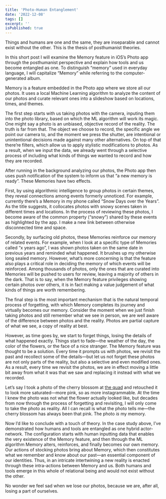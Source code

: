 ```yaml
---
title: 'Photo-Human Entanglement'
date: '2022-12-08'
tags: []
excerpt: ''
isPublished: true
---
```


Things and humans are one and the same, they are inseparable and cannot exist without the other. This is the thesis of posthumanist theories. 

In this short post I will examine the Memory feature in iOS’s Photo app through the posthumanist perspective and explain how tools and us become entangled as one. To distinguish “memory” used in everyday language, I will capitalize “Memory” while referring to the computer-generated album.

Memory is a feature embedded in the Photo app where we store all our photos. It uses a local Machine Learning algorithm to analyze the content of our photos and curate relevant ones into a slideshow based on locations, times, and themes.  

The first step starts with us taking photos with the camera, inputing them into the photo library, based on which the ML algorithm will work its magic. One might say a photo is an unbiased, objective record of the reality. The truth is far from that. The object we choose to record, the specific angle we point our camera to, and the moment we press the shutter, are intentional or unintentional decisions made against many other alternatives. On top of that there’re filters, which allow us to apply stylistic modifications to photos. As a result, when we input the data, we already went through a selective process of including what kinds of things we wanted to record and how they are recorded.  

After running in the background analyzing our photos, the Photo app then uses push notification of the system to inform us that “a new memory is ready”. These Memories have two effects. 

First, by using algorithmic intelligence to group photos in certain themes, they reveal connections among events formerly unnoticed. For example, currently there’s a Memory in my phone called “Snow Days over the Years”. As the title suggests, it collocates photos with snowy scenes taken in different times and locations. In the process of reviewing these photos, I become aware of the common property (“snowy”) shared by these events as highlighted by the app. I make a new link between otherwise disconnected time and space.

Secondly, by surfacing old photos, these Memories reinforce our memory of related events. For example, when I look at a specific type of Memories called “x years ago”, I was shown photos taken on the same date in previous years and reminded what happened. It brushes up my otherwise long sealed memory. However, what’s more concerning is that the feature also plays a critical role in deciding the memory of which events will be reinforced. Among thousands of photos, only the ones that are curated into Memories will be pushed to users for review, leaving a majority of others in the dark. That is to say, when the Memory feature privileges showing certain photos over others, it is in fact making a value judgement of what kinds of things are worth remembering.

The final step is the most important mechanism that is the natural temporal process of forgetting, with which Memory completes its journey and virtually becomes our memory. Consider the moment when we just finish taking photos and still remember what we see in person, we are well aware of the difference between photos and the reality. Photos are partial capture of what we see, a copy of reality at best. 

However, as time goes by, we start to forget things, losing the details of what happened exactly. Things start to fade—the weather of the day, the color of the flowers, or the face of a nice stranger. The Memory feature was thought to be a solution. Every time it prompts us with photos, we revisit the past and recollect some of the details—but let us not forget these photos are not only parts of the reality, but also a selective and even modified ones. As a result, every time we revisit the photos, we are in effect moving a little bit away from what it was that we saw and replacing it instead with what we recorded. 

Let’s say I took a photo of the cherry blossom at [the quad](https://en.wikipedia.org/wiki/University_of_Washington_Quad) and retouched it to look more saturated—more pink, so as more instagrammable. At the time I knew the photo was not what the flower actually looked like, but decades from now through the process of forgetting and revisiting, I will only come to take the photo as reality. All I can recall is what the photo tells me—the cherry blossom has always been that pink. The photo *is* my memory. 

Now I’d like to conclude with a touch of theory. In the case study above, I’ve demonstrated how humans and tools are entangled as one hybrid actor-network. The configuration starts with human inputting data that enables the very existence of the Memory feature, and then through the ML algorithm Memory alters, reinforces, and finally becomes our own memory. Our actions of stocking photos bring about Memory, which then constitutes what we remember and know about our past—an essential component of our identities. Thus, in an intricate intertwining a new reality is enacted through these intra-actions between Memory and us. Both humans and tools emerge in this whole of relational being and would not exist without the other.

No wonder we feel sad when we lose our photos, because we are, after all, losing a part of ourselves.